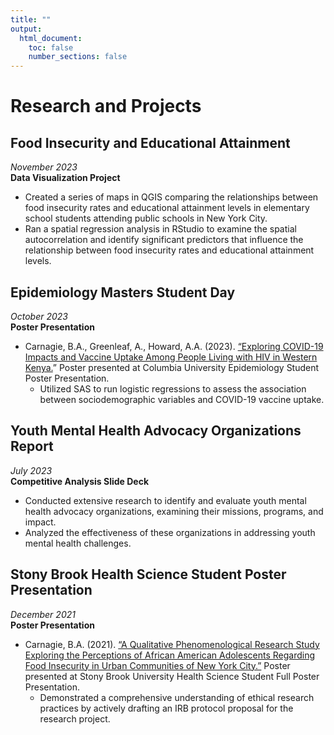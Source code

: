 ```yaml
---
title: ""
output: 
  html_document:
    toc: false
    number_sections: false
---
```


# Research and Projects {.tabset}

## Food Insecurity and Educational Attainment

*November 2023*  
**Data Visualization Project**

- Created a series of maps in QGIS comparing the relationships between food insecurity rates and educational attainment levels in elementary school students attending public schools in New York City.
- Ran a spatial regression analysis in RStudio to examine the spatial autocorrelation and identify significant predictors that influence the relationship between food insecurity rates and educational attainment levels.

## Epidemiology Masters Student Day

*October 2023*  
**Poster Presentation**

- Carnagie, B.A., Greenleaf, A., Howard, A.A. (2023). ["Exploring COVID-19 Impacts and Vaccine Uptake Among People Living with HIV in Western Kenya.](files/Carnagie_Brianna_Poster.pdf)" Poster presented at Columbia University Epidemiology Student Poster Presentation.
  + Utilized SAS to run logistic regressions to assess the association between sociodemographic variables and COVID-19 vaccine uptake.

## Youth Mental Health Advocacy Organizations Report

*July 2023*  
**Competitive Analysis Slide Deck**

- Conducted extensive research to identify and evaluate youth mental health advocacy organizations, examining their missions, programs, and impact.
- Analyzed the effectiveness of these organizations in addressing youth mental health challenges.

## Stony Brook Health Science Student Poster Presentation

*December 2021*  
**Poster Presentation**

- Carnagie, B.A. (2021). ["A Qualitative Phenomenological Research Study Exploring the Perceptions of African American Adolescents Regarding Food Insecurity in Urban Communities of New York City."](files/BCarnagie IRB Protocol.pdf) Poster presented at Stony Brook University Health Science Student Full Poster Presentation.
  + Demonstrated a comprehensive understanding of ethical research practices by actively drafting an IRB protocol proposal for the research project.
